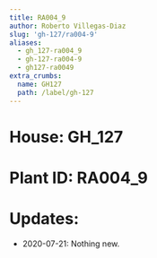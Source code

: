 ```yaml
---
title: RA004_9
author: Roberto Villegas-Diaz
slug: 'gh-127/ra004-9'
aliases:
  - gh_127-ra004_9
  - gh-127-ra004-9
  - gh127-ra0049
extra_crumbs:
  name: GH127
  path: /label/gh-127
---
```


# **House**: GH_127
# **Plant ID**: RA004_9
# **Updates**: 
 - 2020-07-21: Nothing new.
